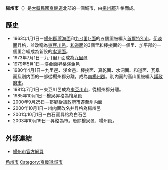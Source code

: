 {{Distinguish|揚州市}}
{{noteTA|1=里}}
{{Infobox settlement
| name                    = 楊州市
| settlement_type         = [[韩国行政区划|自治市]]
| translit_lang1          = [[韓語|韓語]]
| translit_lang1_type1    = [[韓字|韓字]]
| translit_lang1_info1    = {{linktext|양|주|시}}
| translit_lang1_type2    = [[韓文漢字|韓文漢字]]
| translit_lang1_info2    = {{linktext|楊|州|市}}
| translit_lang1_type3    = {{nowrap|[[文化观光部2000年式|文化观光部2000年式]]}}
| translit_lang1_info3    = Yangju-si
| translit_lang1_type4    = {{nowrap|[[馬科恩-賴肖爾表記法|馬科恩-賴肖爾表記法]]}}
| translit_lang1_info4    = Yangju-si
| image_skyline           = Yangju City Hall.JPG
| image_flag              = Flag of Yangju.svg
| image_caption           = 楊州市廳
| image_map               = Gyeonggi-Yangju.svg
| map_caption             = 楊州市在韓國及京畿道的位置
| subdivision_type        = 國家
| subdivision_name        = {{ROK}}
| subdivision_type1       = [[朝鮮地區|地區]]
| subdivision_name1       = [[韓國首都圈|韓國首都圈]]
| subdivision_type2       = 省份
| subdivision_name2       = [[京畿道|京畿道]]
| parts_type              = 行政區劃
| parts                   = 1[[邑_(行政區劃)|邑]]、4[[面_(行政區劃)|面]]、6[[行政洞|行政洞]]、17[[法定洞|法定洞]]
| governing_body          = 楊州市政府
| leader_title            = 市長
| leader_name             = {{link-ko|李成浩|이성호 (기초단체장)}}
| leader_party            = {{MPK}}
| leader_title1           = 國會議員
| leader_name1            = [[鄭成湖|鄭成湖]] （{{MPK}}）
| area_total_km2          = 310.0
| population_total        = 234,181
| population_density_km2  = auto
| population_as_of        = 2021年3月
| population_blank1_title = 方言
| population_blank1       = [[首爾方言|首爾方言]]
| blank_name              = 市樹
| blank_info              = [[赤松|赤松]]
| blank1_name             = 市花
| blank1_info             = {{link-ko|朝鮮連翹|개나리}}
| blank2_name             = 市鳥
| blank2_info             = [[普通喜鵲|喜鵲]]
| website                 = [https://www.yangju.go.kr/www/index.do 楊州市政府官網]
}}

'''楊州市'''（{{kor|諺=양주시|漢=楊州市|羅=Yangju si|f=y}}）是[[大韓民國|大韓民國]][[京畿道|京畿道]]北部的一個城市，由[[楊州郡|楊州郡]]升格而成。

== 歷史 ==
*1963年1月1日－[[楊州郡|楊州郡]][[蘆海面|蘆海面]]和[[九里面|九-{里}-面]]的五個里被編入[[首爾特別市|首爾特別市]]。[[伊淡面|伊淡面]]昇格，並改稱為[[東豆川邑|東豆川邑]]。[[和道面|和道面]]的3個里和榛接面的一個里、加平郡的一個里合組成為新設的[[水洞面|水洞面]]。
*1973年7月1日－九-{里}-面成為[[九里邑|九里邑]]
*1979年5月1日－[[渼金面|渼金面]]昇格[[渼金邑|渼金邑]]
*1980年4月1日－九里邑、渼金邑、榛接面、真乾面、水洞面、和道面、瓦阜面及別内面的一部從楊州郡分離，成為[[南楊州市|南楊州郡]]。別内面的高山里被編入[[議政府市|議政府市]]。
*1981年7月1日－東豆川邑成為[[東豆川市|東豆川市]]，從楊州郡分離。
*1985年10月1日－檜泉昇格為檜泉邑
*2000年9月25日－郡廳從[[議政府市|議政府市]]遷至州内面
*2000年10月1日－州内面改名并昇格為楊州邑
*2001年10月1日－白石面昇格為白石邑
*2003年10月19日－昇格為市。廢除檜泉邑、楊州邑。

== 外部連結 ==
*[http://www.yangju.go.kr 楊州市官方網頁] {{Wayback|url=http://www.yangju.go.kr/ |date=20180519195751 }} {{ko icon}}

{{京畿道行政區劃}}

[[Category:杨州市|]]
[[Category:京畿道城市|Category:京畿道城市]]